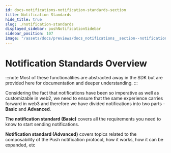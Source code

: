 ```yaml
---
id: docs-notifications-notification-standards-section
title: Notification Standards
hide_title: true
slug: ./notification-standards
displayed_sidebar: pushNotificationSidebar
sidebar_position: 107
image: "/assets/docs/previews/docs_notifications__section--notification_standards.png"
---
```


# Notification Standards Overview

:::note
Most of these functionalities are abstracted away in the SDK but are provided here for documentation and deeper understanding.
:::

Considering the fact that notifications have been so imperative as well as customizable in web2, we need to ensure that the same experience carries forward in web3 and therefore we have divided notifications into two parts - **Basic** and **Advanced**.

<head>
  <title>
    Notification standards section | Push Notifications | Push Documentation
  </title>
</head>


**The notification standard (Basic)** covers all the requirements you need to know to start sending notifications.

**Notification standard (Advanced)** covers topics related to the composability of the Push notification protocol, how it works, how it can be expanded, etc


<DocCardList />
